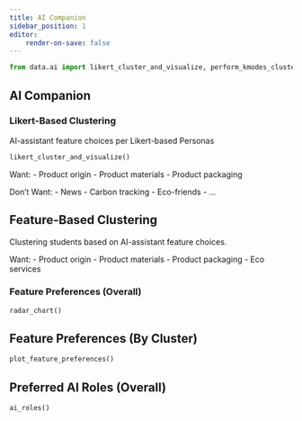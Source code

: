 ```yaml
---
title: AI Companion
sidebar_position: 1
editor:
    render-on-save: false
---
```


```python
from data.ai import likert_cluster_and_visualize, perform_kmodes_clustering, radar_chart, plot_feature_preferences, ai_roles
```

## AI Companion

### Likert-Based Clustering
AI-assistant feature choices per Likert-based Personas
```python
likert_cluster_and_visualize()
```

Want:
- Product origin
- Product materials
- Product packaging


Don't Want:
- News
- Carbon tracking
- Eco-friends
- ...

## Feature-Based Clustering
Clustering students based on AI-assistant feature choices.

Want:
- Product origin
- Product materials
- Product packaging
- Eco services

### Feature Preferences (Overall)
```python
radar_chart()
```

## Feature Preferences (By Cluster)
```python
plot_feature_preferences()
```

## Preferred AI Roles (Overall)
```python
ai_roles()
```